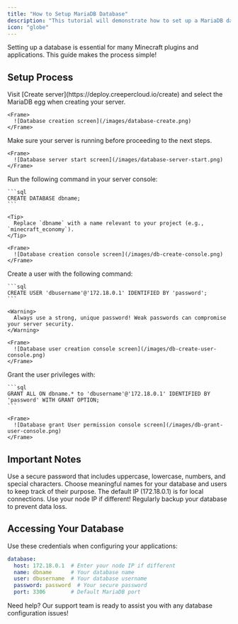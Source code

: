 ```yaml
---  
title: "How to Setup MariaDB Database"
description: "This tutorial will demonstrate how to set up a MariaDB database on CreeperCloud."
icon: "globe"
---  
```


<Note>
  Setting up a database is essential for many Minecraft plugins and applications. This guide makes the process simple!
</Note>

## Setup Process

<Steps>
  <Step title="Create a server with MariaDB egg">
    Visit [Create server](https://deploy.creepercloud.io/create) and select the MariaDB egg when creating your server.
    
    <Frame>
      ![Database creation screen](/images/database-create.png)
    </Frame>
  </Step>
  
  <Step title="Start the server">
    Make sure your server is running before proceeding to the next steps.
    
    <Frame>
      ![Database server start screen](/images/database-server-start.png)
    </Frame>
  </Step>
  
  <Step title="Create your database">
    Run the following command in your server console:
    
    ```sql
    CREATE DATABASE dbname;
    ```
    
    <Tip>
      Replace `dbname` with a name relevant to your project (e.g., `minecraft_economy`).
    </Tip>
    
    <Frame>
      ![Database creation console screen](/images/db-create-console.png)
    </Frame>
  </Step>
  
  <Step title="Create a database user">
    Create a user with the following command:
    
    ```sql
    CREATE USER 'dbusername'@'172.18.0.1' IDENTIFIED BY 'password';
    ```
    
    <Warning>
      Always use a strong, unique password! Weak passwords can compromise your server security.
    </Warning>
    
    <Frame>
      ![Database user creation console screen](/images/db-create-user-console.png)
    </Frame>
  </Step>
  
  <Step title="Link the user to the database">
    Grant the user privileges with:
    
    ```sql
    GRANT ALL ON dbname.* to 'dbusername'@'172.18.0.1' IDENTIFIED BY 'password' WITH GRANT OPTION;
    ```
    
    <Frame>
      ![Database grant User permission console screen](/images/db-grant-user-console.png)
    </Frame>
  </Step>
</Steps>

## Important Notes

<CardGroup cols={2}>
  <Card title="Security" icon="shield-halved" color="#ff0000">
    Use a secure password that includes uppercase, lowercase, numbers, and special characters.
  </Card>
  <Card title="Naming" icon="tag" color="#0000ff">
    Choose meaningful names for your database and users to keep track of their purpose.
  </Card>
  <Card title="IP Configuration" icon="network-wired" color="#00ff00">
    The default IP (172.18.0.1) is for local connections. Use your node IP if different!
  </Card>
  <Card title="Backups" icon="rotate" color="#ffff00">
    Regularly backup your database to prevent data loss.
  </Card>
</CardGroup>

## Accessing Your Database

Use these credentials when configuring your applications:

```yaml
database:
  host: 172.18.0.1  # Enter your node IP if different
  name: dbname      # Your database name
  user: dbusername  # Your database username
  password: password  # Your secure password
  port: 3306        # Default MariaDB port
```

<Note>
  Need help? Our support team is ready to assist you with any database configuration issues!
</Note>


